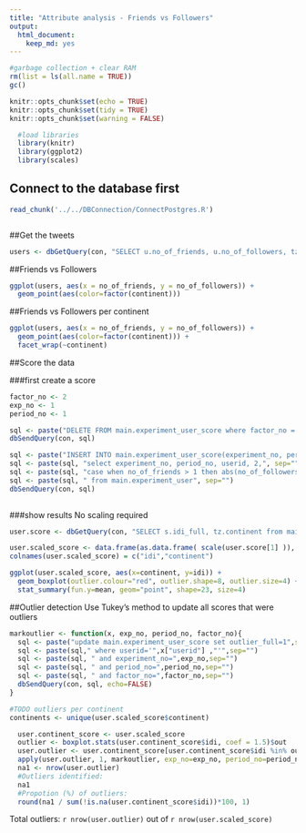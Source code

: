```yaml
---
title: "Attribute analysis - Friends vs Followers"
output: 
  html_document: 
    keep_md: yes
---
```


```r
#garbage collection + clear RAM
rm(list = ls(all.name = TRUE))
gc()
```

```r
knitr::opts_chunk$set(echo = TRUE)
knitr::opts_chunk$set(tidy = TRUE)
knitr::opts_chunk$set(warning = FALSE)
```

```r
  #load libraries
  library(knitr)
  library(ggplot2)
  library(scales)

```

## Connect to the database first
```r
read_chunk('../../DBConnection/ConnectPostgres.R')
```

```r
```

##Get the tweets
```r
users <- dbGetQuery(con, "SELECT u.no_of_friends, u.no_of_followers, tz.continent from main.experiment_user u left join main.timezone_r tz on tz.timezone = u.timezone")
```

##Friends vs Followers
```r
ggplot(users, aes(x = no_of_friends, y = no_of_followers)) +
  geom_point(aes(color=factor(continent)))
```

##Friends vs Followers per continent
```r
ggplot(users, aes(x = no_of_friends, y = no_of_followers)) +
  geom_point(aes(color=factor(continent))) +
  facet_wrap(~continent) 
```

##Score the data

###first create a score
```r
factor_no <- 2
exp_no <- 1
period_no <- 1

sql <- paste("DELETE FROM main.experiment_user_score where factor_no = 2",sep="")
dbSendQuery(con, sql)

sql <- paste("INSERT INTO main.experiment_user_score(experiment_no, period_no, userid, factor_no, idi_full)",sep="")
sql <- paste(sql, "select experiment_no, period_no, userid, 2,", sep="")
sql <- paste(sql, "case when no_of_friends > 1 then abs(no_of_followers / no_of_friends) else 0 end", sep="")    
sql <- paste(sql, " from main.experiment_user", sep="")
dbSendQuery(con, sql)
    
```

###show results
No scaling required

```r
user.score <- dbGetQuery(con, "SELECT s.idi_full, tz.continent from main.experiment_user_score s join main.experiment_user u on u.userid = s.userid left join main.timezone_r tz on tz.timezone = u.timezone where s.factor_no = 2 and s.experiment_no = u.experiment_no and s.period_no = u.period_no")

user.scaled_score <- data.frame(as.data.frame( scale(user.score[1] )), user.score[2])
colnames(user.scaled_score) = c("idi","continent")

ggplot(user.scaled_score, aes(x=continent, y=idi)) +
  geom_boxplot(outlier.colour="red", outlier.shape=8, outlier.size=4) +
  stat_summary(fun.y=mean, geom="point", shape=23, size=4) 


```
##Outlier detection
Use Tukey's method to update all scores that were outliers

```r

markoutlier <- function(x, exp_no, period_no, factor_no){
  sql <- paste("update main.experiment_user_score set outlier_full=1",sep="")
  sql <- paste(sql," where userid='",x["userid"] ,"'",sep="")
  sql <- paste(sql, " and experiment_no=",exp_no,sep="")
  sql <- paste(sql, " and period_no=",period_no,sep="")
  sql <- paste(sql, " and factor_no=",factor_no,sep="")
  dbSendQuery(con, sql, echo=FALSE)  
}

#TODO outliers per continent
continents <- unique(user.scaled_score$continent)

  user.continent_score <- user.scaled_score
  outlier <- boxplot.stats(user.continent_score$idi, coef = 1.5)$out
  user.outlier <- user.continent_score[user.continent_score$idi %in% outlier,]
  apply(user.outlier, 1, markoutlier, exp_no=exp_no, period_no=period_no,factor_no=factor_no)
  na1 <- nrow(user.outlier)
  #Outliers identified:
  na1
  #Propotion (%) of outliers:
  round(na1 / sum(!is.na(user.continent_score$idi))*100, 1)

```

Total outliers: `r nrow(user.outlier)` out of `r nrow(user.scaled_score)`


```r
```